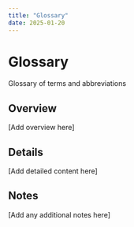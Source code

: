 ```yaml
---
title: "Glossary"
date: 2025-01-20
---
```


# Glossary

Glossary of terms and abbreviations

## Overview

[Add overview here]

## Details

[Add detailed content here]

## Notes

[Add any additional notes here]
